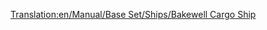 [[Translation:en/Manual/Base Set/Ships/Bakewell Cargo Ship]]
{{fr/Manual/Base Set/Ships/Bateau|Nom=Cargo Bakewell
|Image=[[File:en/Manual/Base Set/Ships/CargoShip.png|Bakewell Cargo Ship]]
|Coût=27 418£ (54 836$)
|Vitesse=40 km/h (25 mph)
|Entretien=1 853£ (3 706$)
|Conception=1974
|Vie=30
|Capacité=190 unités*
|Description=Le cargo Bakewell est le plus rapide et le plus gros des deux cargos.
|Réalité=Fictif.<br/>''*'' (190 unités de courrier, charbon, bétail, marchandises, céréales, bois, minerai de fer, acier, biens de valeur)
}}